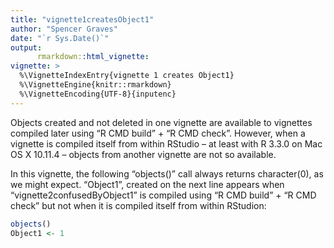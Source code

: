 ```yaml
---
title: "vignette1createsObject1"
author: "Spencer Graves"
date: "`r Sys.Date()`"
output:
      rmarkdown::html_vignette:
vignette: >
  %\VignetteIndexEntry{vignette 1 creates Object1}
  %\VignetteEngine{knitr::rmarkdown}
  %\VignetteEncoding{UTF-8}{inputenc}
---
```


Objects created and not deleted in one vignette are available to vignettes compiled later using "R CMD build" + "R CMD check".  However, when a vignette is compiled itself from within RStudio -- at least with R 3.3.0 on Mac OS X 10.11.4 -- objects from another vignette are not so available.  

In this vignette, the following "objects()" call always returns character(0), as we might expect.  "Object1", created on the next line appears when "vignette2confusedByObject1" is compiled using "R CMD build" + "R CMD check" but not when it is compiled itself from within RStudion:  

```r
objects()
Object1 <- 1
```
